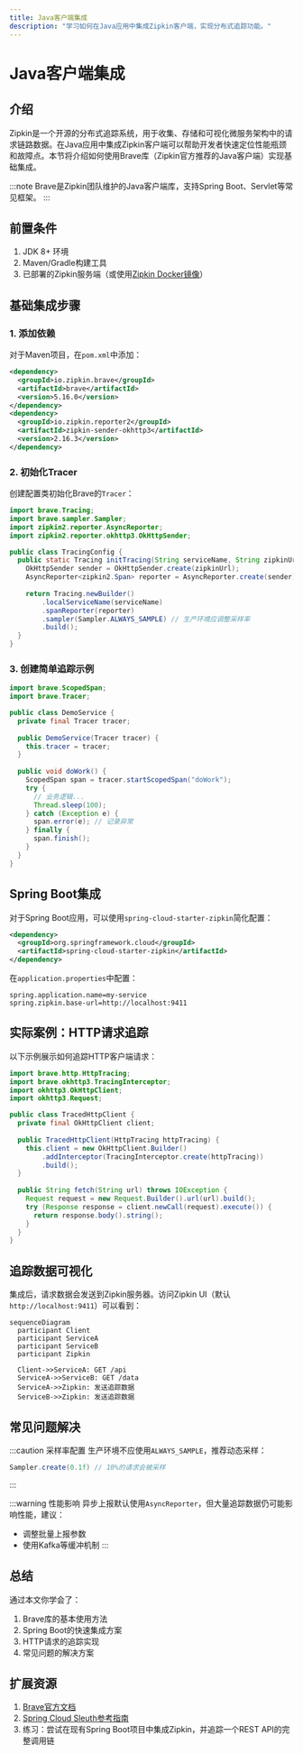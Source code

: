 ```yaml
---
title: Java客户端集成
description: "学习如何在Java应用中集成Zipkin客户端，实现分布式追踪功能。"
---
```


# Java客户端集成

## 介绍

Zipkin是一个开源的分布式追踪系统，用于收集、存储和可视化微服务架构中的请求链路数据。在Java应用中集成Zipkin客户端可以帮助开发者快速定位性能瓶颈和故障点。本节将介绍如何使用Brave库（Zipkin官方推荐的Java客户端）实现基础集成。

:::note
Brave是Zipkin团队维护的Java客户端库，支持Spring Boot、Servlet等常见框架。
:::

## 前置条件

1. JDK 8+ 环境
2. Maven/Gradle构建工具
3. 已部署的Zipkin服务端（或使用[Zipkin Docker镜像](https://zipkin.io/pages/quickstart.html)）

## 基础集成步骤

### 1. 添加依赖

对于Maven项目，在`pom.xml`中添加：

```xml
<dependency>
  <groupId>io.zipkin.brave</groupId>
  <artifactId>brave</artifactId>
  <version>5.16.0</version>
</dependency>
<dependency>
  <groupId>io.zipkin.reporter2</groupId>
  <artifactId>zipkin-sender-okhttp3</artifactId>
  <version>2.16.3</version>
</dependency>
```

### 2. 初始化Tracer

创建配置类初始化Brave的`Tracer`：

```java
import brave.Tracing;
import brave.sampler.Sampler;
import zipkin2.reporter.AsyncReporter;
import zipkin2.reporter.okhttp3.OkHttpSender;

public class TracingConfig {
  public static Tracing initTracing(String serviceName, String zipkinUrl) {
    OkHttpSender sender = OkHttpSender.create(zipkinUrl);
    AsyncReporter<zipkin2.Span> reporter = AsyncReporter.create(sender);
    
    return Tracing.newBuilder()
        .localServiceName(serviceName)
        .spanReporter(reporter)
        .sampler(Sampler.ALWAYS_SAMPLE) // 生产环境应调整采样率
        .build();
  }
}
```

### 3. 创建简单追踪示例

```java
import brave.ScopedSpan;
import brave.Tracer;

public class DemoService {
  private final Tracer tracer;
  
  public DemoService(Tracer tracer) {
    this.tracer = tracer;
  }
  
  public void doWork() {
    ScopedSpan span = tracer.startScopedSpan("doWork");
    try {
      // 业务逻辑...
      Thread.sleep(100);
    } catch (Exception e) {
      span.error(e); // 记录异常
    } finally {
      span.finish();
    }
  }
}
```

## Spring Boot集成

对于Spring Boot应用，可以使用`spring-cloud-starter-zipkin`简化配置：

```xml
<dependency>
  <groupId>org.springframework.cloud</groupId>
  <artifactId>spring-cloud-starter-zipkin</artifactId>
</dependency>
```

在`application.properties`中配置：

```properties
spring.application.name=my-service
spring.zipkin.base-url=http://localhost:9411
```

## 实际案例：HTTP请求追踪

以下示例展示如何追踪HTTP客户端请求：

```java
import brave.http.HttpTracing;
import brave.okhttp3.TracingInterceptor;
import okhttp3.OkHttpClient;
import okhttp3.Request;

public class TracedHttpClient {
  private final OkHttpClient client;
  
  public TracedHttpClient(HttpTracing httpTracing) {
    this.client = new OkHttpClient.Builder()
        .addInterceptor(TracingInterceptor.create(httpTracing))
        .build();
  }
  
  public String fetch(String url) throws IOException {
    Request request = new Request.Builder().url(url).build();
    try (Response response = client.newCall(request).execute()) {
      return response.body().string();
    }
  }
}
```

## 追踪数据可视化

集成后，请求数据会发送到Zipkin服务器。访问Zipkin UI（默认`http://localhost:9411`）可以看到：

```mermaid
sequenceDiagram
  participant Client
  participant ServiceA
  participant ServiceB
  participant Zipkin
  
  Client->>ServiceA: GET /api
  ServiceA->>ServiceB: GET /data
  ServiceA->>Zipkin: 发送追踪数据
  ServiceB->>Zipkin: 发送追踪数据
```

## 常见问题解决

:::caution 采样率配置
生产环境不应使用`ALWAYS_SAMPLE`，推荐动态采样：
```java
Sampler.create(0.1f) // 10%的请求会被采样
```
:::

:::warning 性能影响
异步上报默认使用`AsyncReporter`，但大量追踪数据仍可能影响性能，建议：
- 调整批量上报参数
- 使用Kafka等缓冲机制
:::

## 总结

通过本文你学会了：
1. Brave库的基本使用方法
2. Spring Boot的快速集成方案
3. HTTP请求的追踪实现
4. 常见问题的解决方案

## 扩展资源

1. [Brave官方文档](https://github.com/openzipkin/brave)
2. [Spring Cloud Sleuth参考指南](https://spring.io/projects/spring-cloud-sleuth)
3. 练习：尝试在现有Spring Boot项目中集成Zipkin，并追踪一个REST API的完整调用链